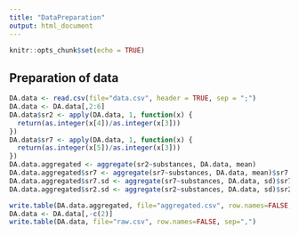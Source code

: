```yaml
---
title: "DataPreparation"
output: html_document
---
```


```r
knitr::opts_chunk$set(echo = TRUE)
```

## Preparation of data

```r
DA.data <- read.csv(file="data.csv", header = TRUE, sep = ";")
DA.data <- DA.data[,2:6]
DA.data$sr2 <- apply(DA.data, 1, function(x) {
  return(as.integer(x[4])/as.integer(x[3]))
})
DA.data$sr7 <- apply(DA.data, 1, function(x) {
  return(as.integer(x[5])/as.integer(x[3]))
})
DA.data.aggregated <- aggregate(sr2~substances, DA.data, mean)
DA.data.aggregated$sr7 <- aggregate(sr7~substances, DA.data, mean)$sr7
DA.data.aggregated$sr7.sd <- aggregate(sr7~substances, DA.data, sd)$sr7
DA.data.aggregated$sr2.sd <- aggregate(sr2~substances, DA.data, sd)$sr2

write.table(DA.data.aggregated, file="aggregated.csv", row.names=FALSE, sep=",")
DA.data <- DA.data[,-c(2)]
write.table(DA.data, file="raw.csv", row.names=FALSE, sep=",")
```

